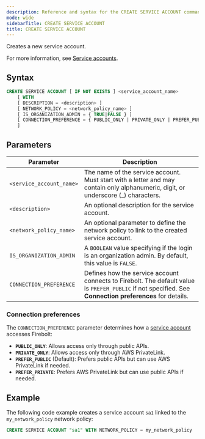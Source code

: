 ```yaml
---
description: Reference and syntax for the CREATE SERVICE ACCOUNT command.
mode: wide
sidebarTitle: CREATE SERVICE ACCOUNT
title: CREATE SERVICE ACCOUNT
---
```


Creates a new service account.

For more information, see [Service accounts](/Guides/managing-your-organization/service-accounts).

## Syntax

```sql
CREATE SERVICE ACCOUNT [ IF NOT EXISTS ] <service_account_name> 
    [ WITH
    [ DESCRIPTION = <description> ] 
    [ NETWORK_POLICY = <network_policy_name> ]
    [ IS_ORGANIZATION_ADMIN = { TRUE|FALSE } ]
    [ CONNECTION_PREFERENCE = { PUBLIC_ONLY | PRIVATE_ONLY | PREFER_PUBLIC | PREFER_PRIVATE | DEFAULT } ]
    ]
```

## Parameters 
 

| Parameter               | Description |
|-------------------------|-------------|
| `<service_account_name>` | The name of the service account. Must start with a letter and may contain only alphanumeric, digit, or underscore (_) characters. |
| `<description>`         | An optional description for the service account. |
| `<network_policy_name>` | An optional parameter to define the network policy to link to the created service account. |
| `IS_ORGANIZATION_ADMIN` | A `BOOLEAN` value specifying if the login is an organization admin. By default, this value is `FALSE`. |
| `CONNECTION_PREFERENCE` | Defines how the service account connects to Firebolt. The default value is `PREFER_PUBLIC` if not specified. See **Connection preferences** for details. |


### Connection preferences 

The `CONNECTION_PREFERENCE` parameter determines how a [service account](/Guides/managing-your-organization/service-accounts) accesses Firebolt:  

* **`PUBLIC_ONLY`**: Allows access only through public APIs.  
* **`PRIVATE_ONLY`**: Allows access only through AWS PrivateLink.  
* **`PREFER_PUBLIC`** (Default): Prefers public APIs but can use AWS PrivateLink if needed.  
* **`PREFER_PRIVATE`**: Prefers AWS PrivateLink but can use public APIs if needed.   


## Example

The following code example creates a service account `sa1` linked to the `my_network_policy` network policy: 

```sql
CREATE SERVICE ACCOUNT "sa1" WITH NETWORK_POLICY = my_network_policy
```

